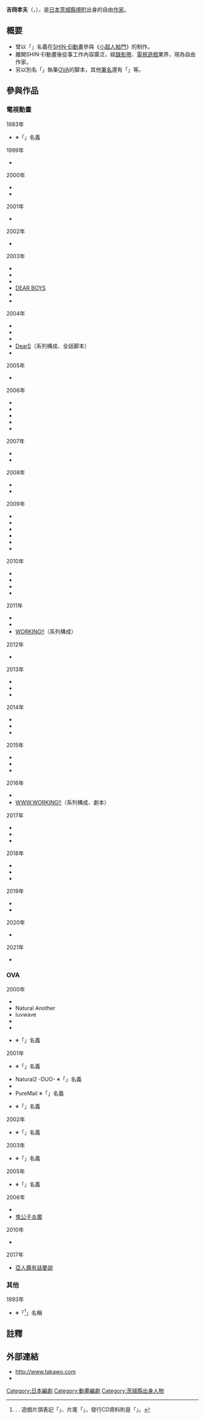 {{noteTA|G1=Anime}}
{{Infobox ACG creator
|name=吉岡孝夫
|image_name=
|width=
|caption=
|job=自由作家
|job2=
|romaji= Yoshioka Takawo
|birthname=不公開<ref>[http://www.jrrc.or.jp/kensaku/search/detail?id=97317 {{lang|ja|日本複製権センター - 吉岡孝夫}}]{{dead link|date=2017年12月 |bot=InternetArchiveBot |fix-attempted=yes }}. 在{{tsl|ja|日本脚本家連盟|日本脚本家聯盟}}另有登錄「{{lang|ja|吉岡 孝夫（よしおか たかお）}}」。 </ref>
|other_name={{lang|ja|吉岡 たかお<br />たかおかよしお（を）<br />一発太郎}}
|foreign_name={{lang|ja|吉岡 たかを［よしおか－］}}
|english_name= 
|sex= 男
|date of birth={{Birth date and age|1962|10|23}}
|place of birth=[[茨城縣|茨城縣]][[境町|境町]]
|date of death=
|place of death=
|nationality={{JPN}}
|residence= [[東京都|東京都]] 
|height=
|weight=
|website= [http://www.takawo.com {{lang|ja|吉岡たかを公式ホームページ}}]
|spouse=
|parents =
|relatives=
|educate=
|past=
|work=
* [[歡樂課程|歡樂課程]]
* [[一騎当千|一騎当千]]
* [[零之使魔|零之使魔]]
|award=
}}
'''吉岡孝夫'''（{{jpn|j=吉岡 たかを}}，{{bd|1962年|10月23日<ref>{{Cite web |script-title=ja:自己紹介 |date= |url=http://www.takawo.com/intoro.htm |accessdate=2012-01-09 |archiveurl=https://web.archive.org/web/20010731114530/http://www.takawo.com/intoro.htm |publisher=<span lang="ja">きぐしねいです。</span> |archivedate=2001-07-31 |language=ja |deadurl=yes }}</ref>|catIdx=Yoshioka Takawo}}），是[[日本|日本]][[茨城縣|茨城縣]][[境町|境町]]出身的自由[[作家|作家]]。
<!--日本腳本家聯盟允許不同名義登記，例如赤堀悟及其筆名「あかほりさとる」都列在其中。-->

== 概要 ==
* 曾以「{{lang|ja|吉岡たかお}}」名義在[[SHIN-EI動畫|SHIN-EI動畫]]參與《[[小超人帕門|小超人帕門]]》的制作。
* 離開SHIN-EI動畫後從事工作內容廣泛，經[[錄影帶|錄影帶]]、[[電視遊戲|電視遊戲]]業界，現為自由作家。
* 另以別名「{{lang|ja|たかおかよしお（を）}}」執筆[[OVA|OVA]]的脚本，其他[[筆名|筆名]]還有「{{lang|ja|一発太郎}}」等。

== 參與作品 ==
=== 電視動畫 ===
;1983年
*{{nihongo|[[小超人帕門|小超人帕門]]|パーマン}} ※「{{lang|ja|吉岡たかお}}」名義

;1999年 
*{{nihongo|[[下級生|下級生]]|下級生}}

;2000年 
*{{nihongo|[[櫻花大戰|櫻花大戰]]|サクラ大戦}}
*{{nihongo|無敵王|無敵王トライゼノン}}

;2001年
*{{nihongo|[[聖石小子|聖石小子]]|RAVE}}

;2002年
*{{nihongo|[[歡樂課程|歡樂課程]]|HAPPY★LESSON}}

;2003年
*{{nihongo|[[魔法咪路咪路|魔法咪路咪路]]|わがまま☆フェアリー ミルモでポン！}}
*{{nihongo|[[機甲露寶|救難小英雄]]|出撃！マシンロボレスキュー}}
*{{nihongo|[[青檸色之戰奇譚|萊姆色戰奇譚]]|らいむいろ戦奇譚}}
*[[DEAR_BOYS|DEAR BOYS]]
*{{nihongo|[[歡樂課程|歡樂課程 ADVANCE]]|HAPPY★LESSON ADVANCE|系列構成}}
*{{nihongo|[[一騎当千|一騎当千]]|一騎当千|系列構成、全話脚本}}

;2004年
*{{nihongo|[[光與水的女神|光與水的女神]]|光と水のダフネ}}
*{{nihongo|[[密探任務|密探任務]]|MEZZO -メゾ-|系列構成}}
*{{nihongo|[[變異體少女|變異體少女]]|エルフェンリート|系列構成、全話脚本}}
*[[DearS|DearS]]（系列構成、全話脚本）
*{{nihongo|[[棒球大聯盟|棒球大聯盟]]|MAJOR 1st season}}

;2005年
*{{nihongo|[[棒球大聯盟|棒球大聯盟 第2季]]|MAJOR 2nd season}}

;2006年
*{{nihongo|[[小天小天子|小天小天子]]|こてんこてんこ}}
*{{nihongo|[[吉永家的石像怪|吉永家的石像怪]]|吉永さん家のガーゴイル|系列構成、全話脚本}}
*{{nihongo|[[零之使魔|零之使魔]]|ゼロの使い魔|系列構成、全話脚本}}
*{{nihongo|[[蠟筆小新|蠟筆小新]]|クレヨンしんちゃん}}
*{{nihongo|[[棒球大聯盟|棒球大聯盟 第3季]]|MAJOR 3rd season}}

;2007年
*{{nihongo|[[一騎当千|一騎当千 Dragon Destiny]]|一騎当千 Dragon Destiny|系列構成、全話脚本}}
*{{nihongo|[[天翔少女|天翔少女]]|スカイガールズ|系列構成}}

;2008年
*{{nihongo|[[棒球大聯盟|棒球大聯盟 第4季]]|MAJOR 4th season}}
*{{nihongo|[[鶺鴒女神|鶺鴒女神]]|セキレイ|系列構成、全話脚本}}

;2009年
*{{nihongo|[[棒球大聯盟|棒球大聯盟 第5季]]|MAJOR 5th season}}
*{{nihongo|[[女王之刃_(動畫)|女王之刃 流浪的戰士]]|クイーンズブレイド 流浪の戦士}}
*{{nihongo|[[川之光|川之光]]|川の光}}
*{{nihongo|[[女王之刃_(動畫)|女王之刃 王位繼承者]]|クイーンズブレイド 玉座を継ぐ者|系列構成}}
*{{nihongo|[[信蜂|信蜂]]|テガミバチ}}
*{{nihongo|[[Weiß_Survive|Weiß Survive]]|ヴァイス・サヴァイヴ|系列構成、全話脚本}}

;2010年
*{{nihongo|[[棒球大聯盟|棒球大聯盟 第6季]]|MAJOR 6th season}}
*{{nihongo|[[最後大魔王|最後大魔王]]|いちばんうしろの大魔王|系列構成}}
*{{nihongo|[[鶺鴒女神|鶺鴒女神]]|セキレイ〜Pure Engagement〜|系列構成、全話脚本}}
*{{nihongo|[[信蜂|信蜂 REVERSE]]|テガミバチ REVERSE}}

;2011年
*{{nihongo|[[結界女王|結界女王]]|フリージング}}
*{{nihongo|[[蘿球社！|蘿球社！]]|ロウきゅーぶ！}}
*[[WORKING!!|WORKING!!]]（系列構成）

;2012年
*{{nihongo|[[惡魔高校D×D|惡魔高校D×D]]|ハイスクールD×D|系列構成}}

;2013年
*{{nihongo|[[閃亂神樂_-少女們的真影-|閃亂神樂]]|閃乱カグラ|系列構成}}
*{{nihongo|[[惡魔高校D×D|惡魔高校D×D NEW]]|ハイスクールD×D NEW|系列構成}}
*{{nihongo|[[我不受歡迎，怎麼想都是你們的錯！|我不受歡迎，怎麼想都是你們的錯！]]|私がモテないのはどう考えてもお前らが悪い！|系列構成}}

;2014年
*{{nihongo|[[健全機鬥士|健全機鬥士]]|健全ロボ ダイミダラー|系列構成}}
*{{nihongo|[[精靈使的劍舞|精靈使的劍舞]]|精霊使いの剣舞|系列構成}}
*{{nihongo|[[四月是你的謊言|四月是你的謊言]]|四月は君の嘘|系列構成}}

;2015年
*{{nihongo|[[新妹魔王的契約者|新妹魔王的契約者]] 第1期|新妹魔王の契約者 第1期|系列構成}}
*{{nihongo|[[惡魔高校D×D|惡魔高校D×D BorN]]|ハイスクールD×D BorN|系列構成}}
*{{nihongo|[[櫻子小姐的腳下埋著屍體|櫻子小姐的腳下埋著屍體]]|櫻子さんの足下には死体が埋まっている}}

;2016年
*{{nihongo|[[不愉快的妖怪庵|不愉快的妖怪庵]]|不機嫌なモノノケ庵|系列構成、劇本}}
*[[WORKING!!_(網路漫畫)|WWW.WORKING!!]]（系列構成、劇本）

;2017年
* {{nihongo|[[學園少女突襲者|學園少女突襲者 Animation Channel]]|スクールガールストライカーズ Animation Channel|系列構成}}
* {{nihongo|[[亞人醬有話要說|亞人醬有話要說]]|亜人ちゃんは語りたい|系列構成、劇本}}
* {{nihongo|[[此花亭奇譚|此花亭奇譚]]|このはな綺譚|系列構成}}

;2018年
* {{nihongo|[[七大罪_(漫畫)|七大罪 戒律的復活]]|七つの大罪 戒めの復活|系列構成}}
* {{nihongo|[[昴宿七星|昴宿七星]]|七星のスバル|系列構成、劇本}}
* {{nihongo|[[寄宿學校的茱麗葉|寄宿學校的茱麗葉]]|寄宿学校のジュリエット|系列構成、劇本}}

;2019年
*{{nihongo|[[不愉快的妖怪庵|不愉快的妖怪庵]]|不機嫌なモノノケ庵 続|系列構成}}
*{{nihongo|[[為了女兒，我說不定連魔王都能幹掉。|為了女兒，我說不定連魔王都能幹掉。]]|うちの娘の為ならば、俺はもしかしたら魔王も倒せるかもしれない。|系列構成、劇本}}

;2020年
*{{nihongo|[[我立於百萬生命之上|我立於百萬生命之上]]|100万の命の上に俺は立っている|系列構成}}

;2021年
*{{nihongo|[[堀與宮村|堀與宮村]]|ホリミヤ|系列構成}}

=== OVA ===
;2000年
* {{nihongo|淫夢|淫夢}}
* Natural Another
* luvwave
* {{nihongo|藍色樂章|リフレインブルー}}
* {{nihongo|戀姬|恋姫}}
* {{nihongo|警備員|警備員}} ※「{{lang|ja|たかおかよしを}}」名義
;2001年 
* {{nihongo|[[歡樂課程|歡樂課程]]|HAPPY★LESSON}} ※「{{lang|ja|たかおかよしお}}」名義
* Natural2 -DUO- ※「{{lang|ja|たかおかよしお}}」名義
* {{nihongo|續‧恋姬|続・恋姫}}
* PureMail ※「{{lang|ja|たかおかよしお}}」名義 
* {{nihongo|藏愛油畫 ～茶色的主題～|Canvas 〜セピア色のモチーフ〜}} ※「{{lang|ja|たかおかよしお}}」名義
;2002年
* {{nihongo|奴隸看護|奴隷介護}} ※「{{lang|ja|たかおかよしお}}」名義
;2003年
* {{nihongo|大惡司|大悪司}} ※「{{lang|ja|たかおかよしを}}」名義
;2005年
* {{nihongo|緋忍傳 呀宇種|緋忍伝 呀宇種}} ※「{{lang|ja|たかおかよしお}}」名義
;2006年
* {{nihongo|[[天翔少女|天翔少女]]|スカイガールズ}}
* [[鬼公子炎魔|鬼公子炎魔]]
;2010年
* {{nihongo|[[女王之刃|女王之刃 美麗的鬥士們]]|クイーンズブレイド 美しき闘士たち}}
; 2017年
* [[亞人醬有話要說|亞人醬有話要說]]

=== 其他 ===
;1993年
* {{nihongo|A級雷霆之歌|{{tsl|ja|Aランクサンダー 誕生編#主題歌、挿入歌|Aランクサンダーの歌}}|Mega-CD遊戲「A級雷霆」主題曲作詞}} ※「{{lang|ja|吉岡孝夫}}<ref>[http://www.takawo.com/wounder.htm#puboth {{Wayback|url=http://www.takawo.com/wounder.htm#puboth |date=20170111082522 }} {{Wayback|url=http://www.takawo.com/wounder.htm#puboth |date=20170111082522 }} {{lang|ja|その他}}]. {{lang|ja|吉岡たかを公式ホームページ}}. 遊戲片頭表記「{{lang|ja|吉岡たかを}}」、片尾「{{lang|ja|吉岡孝男}}」，發行CD資料則是「{{lang|ja|吉岡孝夫}}」。</ref>」名稱

== 註釋 ==
{{Reflist}}

== 外部連結 ==
* http://www.takawo.com {{Wayback|url=http://www.takawo.com/ |date=20201126071515 }}
* {{Twitter|takawoy}}

{{DEFAULTSORT:Yoshioka Takawo}}
[[Category:日本編劇|Category:日本編劇]]
[[Category:動畫編劇|Category:動畫編劇]]
[[Category:茨城縣出身人物|Category:茨城縣出身人物]]